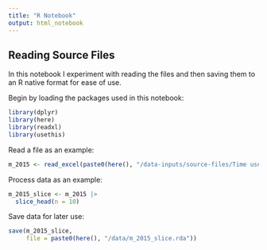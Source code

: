 ```yaml
---
title: "R Notebook"
output: html_notebook
---
```


## Reading Source Files

In this notebook I experiment with reading the files and then saving them to an R native format for ease of use.

Begin by loading the packages used in this notebook: 
```r
library(dplyr)
library(here)
library(readxl)
library(usethis)
```

Read a file as an example:
```r
m_2015 <- read_excel(paste0(here(), "/data-inputs/source-files/Time use_2015/gss-m.xlsx"))
```

Process data as an example:
```r
m_2015_slice <- m_2015 |>
  slice_head(n = 10)
```

Save data for later use:
```r
save(m_2015_slice,
     file = paste0(here(), "/data/m_2015_slice.rda"))
```


